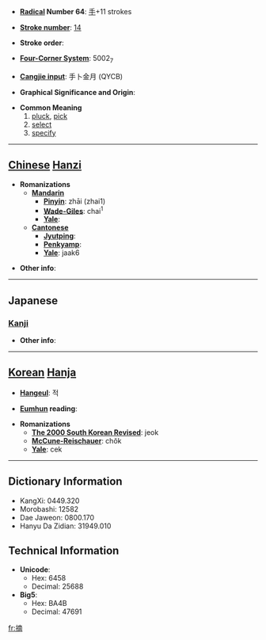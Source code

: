 * '''[[Wiktionary:Chinese radical index| Radical]] Number 64''': [[Wiktionary:Chinese radical index 手|手]]+11 strokes

* '''[[Wiktionary:Chinese total strokes index|Stroke number]]''': [[Wiktionary:Chinese total strokes index 14|14]]

* '''Stroke order''': 

* '''[[Wiktionary:Chinese four corner index|Four-Corner System]]''': 5002<sub>7</sub>

* '''[[Wiktionary:Chinese Cangjie index|Cangjie input]]''': 手卜金月 (QYCB)

* '''Graphical Significance and Origin''': 

* '''Common Meaning'''
*#[[pluck]], [[pick]]
*# [[select]]
*# [[specify]]


----

== [[Chinese]] [[Hanzi]] ==

* '''Romanizations'''
** '''[[Mandarin]]'''
*** '''[[Pinyin]]''': zhāi (zhai1)
*** '''[[Wade-Giles]]''': chai<sup>1</sup>
*** '''[[Yale]]''': 
** '''[[Cantonese]]'''
*** '''[[Jyutping]]''':
*** '''[[Penkyamp]]''': 
*** '''[[Yale]]''': jaak6

* '''Other info''': 

----

==Japanese==
===[[Kanji]]===
{{kanji|on readings=[[てき]] (teki), [[たく]] (taku), [[ちゃく]] (chaku)|kun readings=[[つむ]] (tsumu), [[ひろう]] (hirou), [[あばく]] (abaku)}}

* '''Other info''':  

----

== [[Korean]] [[Hanja]] ==

* '''[[Hangeul]]''': 적

* '''[[Eumhun]] reading''': 

* '''Romanizations'''
** '''[[The 2000 South Korean Revised Romanization|The 2000 South Korean Revised]]''': jeok
** '''[[McCune-Reischauer]]''': chŏk
** '''[[Yale]]''': cek

----

== Dictionary Information ==

* KangXi: 0449.320
* Morobashi: 12582
* Dae Jaweon: 0800.170
* Hanyu Da Zidian: 31949.010

== Technical Information ==

* '''Unicode''':
** Hex: 6458
** Decimal: 25688
* '''Big5''':
** Hex: BA4B
** Decimal: 47691

[[fr:摘]]